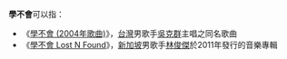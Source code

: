 '''學不會'''可以指：
* 《[[吳克群_(專輯)|學不會 (2004年歌曲)]]》，[[台灣|台灣]]男歌手[[吳克群|吳克群]]主唱之同名歌曲
* 《[[學不會|學不會 Lost N Found]]》，[[新加坡|新加坡]]男歌手[[林俊傑|林俊傑]]於2011年發行的音樂專輯

{{disambig|cat=三字消歧義}}